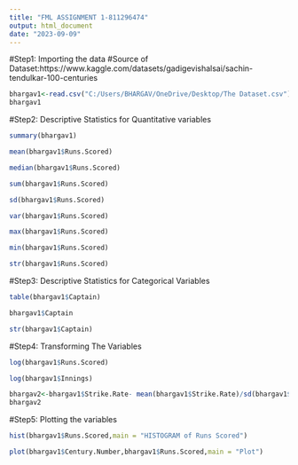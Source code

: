 ---
title: "FML ASSIGNMENT 1-811296474"
output: html_document
date: "2023-09-09"
---
#Step1: Importing the data
#Source of Dataset:https://www.kaggle.com/datasets/gadigevishalsai/sachin-tendulkar-100-centuries
```{r}
bhargav1<-read.csv("C:/Users/BHARGAV/OneDrive/Desktop/The Dataset.csv")
bhargav1
```
#Step2: Descriptive Statistics for Quantitative variables

```{r}

summary(bhargav1)
```
```{r}
mean(bhargav1$Runs.Scored)
```


```{r}
median(bhargav1$Runs.Scored)
```


```{r}
sum(bhargav1$Runs.Scored)
```


```{r}
sd(bhargav1$Runs.Scored)
```


```{r}
var(bhargav1$Runs.Scored)
```


```{r}
max(bhargav1$Runs.Scored)
```


```{r}
min(bhargav1$Runs.Scored)
```


```{r}
str(bhargav1$Runs.Scored)
```
#Step3: Descriptive Statistics for Categorical Variables

```{r}
table(bhargav1$Captain)
```


```{r}
bhargav1$Captain
```


```{r}
str(bhargav1$Captain)
```
#Step4: Transforming The Variables

```{r}
log(bhargav1$Runs.Scored)
```


```{r}
log(bhargav1$Innings)

```


```{r}
bhargav2<-bhargav1$Strike.Rate- mean(bhargav1$Strike.Rate)/sd(bhargav1$Strike.Rate)
bhargav2
```
#Step5: Plotting the variables

```{r}
hist(bhargav1$Runs.Scored,main = "HISTOGRAM of Runs Scored")
```


```{r}
plot(bhargav1$Century.Number,bhargav1$Runs.Scored,main = "Plot")
```


